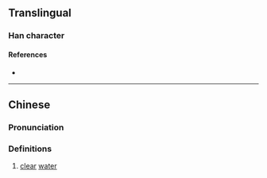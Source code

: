 {{character info/new}}
==Translingual==

===Han character===
{{Han char|rn=85|rad=水|as=18|sn=21|four=34111|canj=ETST|ids=⿰氵藍}}

====References====
* {{Han ref|kx=0662.200|dkj=18744|dj=1071.210|hdz=31791.120|uh=7046|ud=28742|bh=F5D9|bd=62937}}

----

==Chinese==
{{zh-forms}}

===Pronunciation===
{{zh-pron
|m=lán
|c=laam4
|cat=
}}

===Definitions===
{{zh-hanzi}}

# [[clear]] [[water]]
